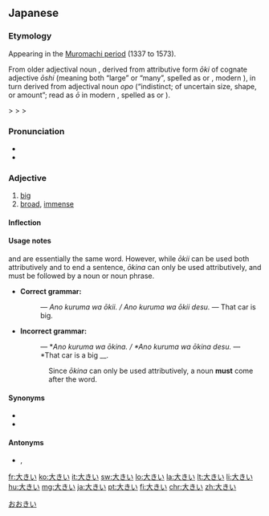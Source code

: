 ==Japanese==
{{kanji readings tab|大|おお|sort=おおきい}}
{{ja-see-also|大きな}}

===Etymology===
Appearing in the [[w:Muromachi_period|Muromachi period]] (1337 to 1573).

From older adjectival noun {{term|lang=ja|大き|tr=ōki}}, derived from attributive form ''ōki'' of cognate adjective ''ōshi'' (meaning both “large” or “many”, spelled as {{l|ja|多し}} or {{l|ja|大し}}, modern {{etyl|ja|-}} {{term|lang=ja|多い|tr=ōi||many}}), in turn derived from {{etyl|ojp|ja|sort=おおきい}} adjectival noun ''opo'' (“indistinct; of uncertain size, shape, or amount”; read as ''ō'' in modern {{etyl|ja|-}}, spelled as {{l|ja|凡}} or {{l|ja|大}}).

{{IPAchar|/opoki/}} > {{IPAchar|/oɸoki/}} > {{IPAchar|/owokiː/}} > {{IPAchar|/oːkiː/}}

===Pronunciation===
* {{l|ja|sc=Latn|訓読み|Kun'yomi}}
* {{IPA|lang=ja|[o̞ːkiː]}}

===Adjective===
{{ja-adj|kk|decl=i|hira=おおきい|hhira=おほきい|rom=ōkii}}

# [[big]]
# [[broad]], [[immense]]

====Inflection====
{{ja-i|大き|おおき|ōki}}

====Usage notes====
{{term|lang=ja|大きい|tr=ōkii}} and {{term|lang=ja|大きな|tr=ōkina}} are essentially the same word.  However, while ''ōkii'' can be used both attributively and to end a sentence, ''ōkina'' can only be used attributively, and must be followed by a noun or noun phrase.
* '''Correct grammar:'''
*: {{lang|ja|あの車はおおきい。 / あの車はおおきいです。}} ― ''Ano kuruma wa ōkii. / Ano kuruma wa ōkii desu.'' ― That car is big.
* '''Incorrect grammar:'''
*: {{lang|ja|あの車はおおきな。 / あの車は大きなです。}} ― *''Ano kuruma wa ōkina. / *Ano kuruma wa ōkina desu.'' ― *That car is a big __.
:: Since ''ōkina'' can only be used attributively, a noun '''must''' come after the word.

====Synonyms====
* {{l|ja|でかい|tr=dekai}}
* {{l|ja|巨大|tr={{l|ja|きょだい}}, kyodai}}

====Antonyms====
* {{l|ja|小さい|tr={{l|ja|ちいさい}}, chīsai}}, {{l|ja|小さな|tr={{l|ja|ちいさな}}, chīsana}}

[[Category:1000 Japanese basic words|おおきい]]

[[fr:大きい]]
[[ko:大きい]]
[[it:大きい]]
[[sw:大きい]]
[[lo:大きい]]
[[la:大きい]]
[[lt:大きい]]
[[li:大きい]]
[[hu:大きい]]
[[mg:大きい]]
[[ja:大きい]]
[[pt:大きい]]
[[fi:大きい]]
[[chr:大きい]]
[[zh:大きい]]